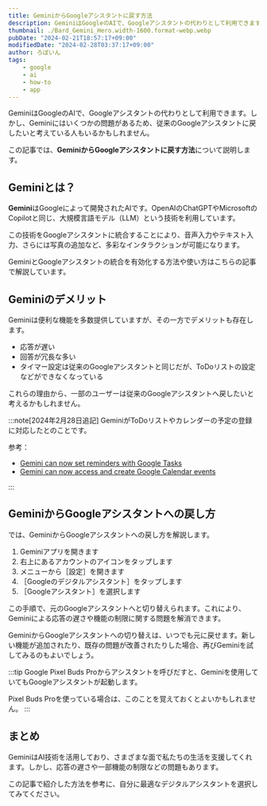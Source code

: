 ```yaml
---
title: GeminiからGoogleアシスタントに戻す方法
description: GeminiはGoogleのAIで、Googleアシスタントの代わりとして利用できます。しかし、Geminiにはいくつかの問題があるため、従来のGoogleアシスタントに戻したいと考えている人もいるかもしれません。この記事では、GeminiからGoogleアシスタントに戻す方法について説明します。
thumbnail: ./Bard_Gemini_Hero.width-1600.format-webp.webp
pubDate: "2024-02-21T18:57:17+09:00"
modifiedDate: "2024-02-28T03:37:17+09:00"
author: ろぼいん
tags:
    - google
    - ai
    - how-to
    - app
---
```



GeminiはGoogleのAIで、Googleアシスタントの代わりとして利用できます。しかし、Geminiにはいくつかの問題があるため、従来のGoogleアシスタントに戻したいと考えている人もいるかもしれません。

この記事では、**GeminiからGoogleアシスタントに戻す方法**について説明します。

## Geminiとは？

**Gemini**はGoogleによって開発されたAIです。OpenAIのChatGPTやMicrosoftのCopilotと同じ、大規模言語モデル（LLM）という技術を利用しています。

この技術をGoogleアシスタントに統合することにより、音声入力やテキスト入力、さらには写真の追加など、多彩なインタラクションが可能になります。

GeminiとGoogleアシスタントの統合を有効化する方法や使い方はこちらの記事で解説しています。

<ArticleCard link="/article/2024/02/11/google-assistant-gemini-app/" />

## Geminiのデメリット

Geminiは便利な機能を多数提供していますが、その一方でデメリットも存在します。

- 応答が遅い
- 回答が冗長な多い
- タイマー設定は従来のGoogleアシスタントと同じだが、ToDoリストの設定などができなくなっている

これらの理由から、一部のユーザーは従来のGoogleアシスタントへ戻したいと考えるかもしれません。

:::note[2024年2月28日追記]
GeminiがToDoリストやカレンダーの予定の登録に対応したとのことです。

参考：

- [Gemini can now set reminders with Google Tasks](https://9to5google.com/2024/02/21/gemini-reminders-google-tasks/)
- [Gemini can now access and create Google Calendar events](https://9to5google.com/2024/02/27/gemini-google-calendar/)

:::

## GeminiからGoogleアシスタントへの戻し方

では、GeminiからGoogleアシスタントへの戻し方を解説します。

1. Geminiアプリを開きます
2. 右上にあるアカウントのアイコンをタップします
3. メニューから［設定］を開きます
4. ［Googleのデジタルアシスタント］をタップします
5. ［Googleアシスタント］を選択します

この手順で、元のGoogleアシスタントへと切り替えられます。これにより、Geminiによる応答の遅さや機能の制限に関する問題を解消できます。

GeminiからGoogleアシスタントへの切り替えは、いつでも元に戻せます。新しい機能が追加されたり、既存の問題が改善されたりした場合、再びGeminiを試してみるのもよいでしょう。

:::tip
Google Pixel Buds Proからアシスタントを呼びだすと、Geminiを使用していてもGoogleアシスタントが起動します。

Pixel Buds Proを使っている場合は、このことを覚えておくとよいかもしれません。
:::

## まとめ

GeminiはAI技術を活用しており、さまざまな面で私たちの生活を支援してくれます。しかし、応答の遅さや一部機能の制限などの問題もあります。

この記事で紹介した方法を参考に、自分に最適なデジタルアシスタントを選択してみてください。
